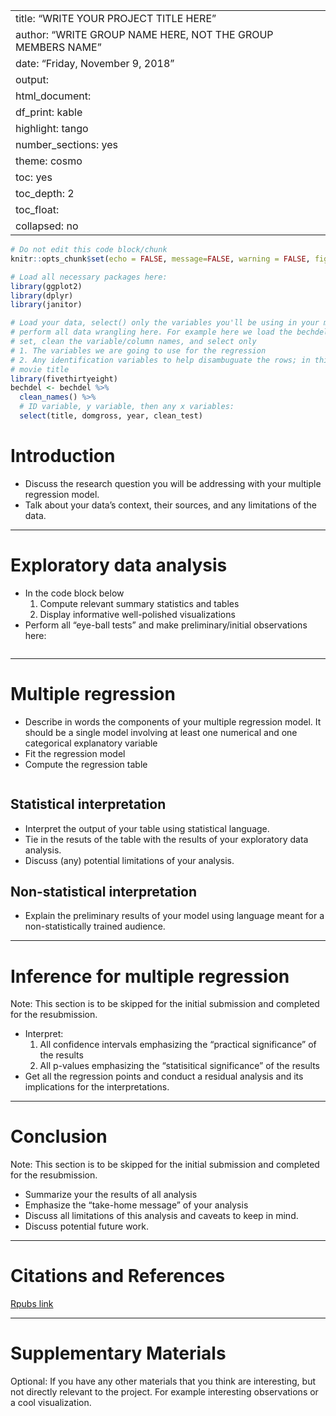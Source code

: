 
---
title: "WRITE YOUR PROJECT TITLE HERE"
author: "WRITE GROUP NAME HERE, NOT THE GROUP MEMBERS NAME"
date: "Friday, November 9, 2018"
output:
  html_document:
    df_print: kable
    highlight: tango
    number_sections: yes
    theme: cosmo
    toc: yes
    toc_depth: 2
    toc_float:
      collapsed: no
---

```r
# Do not edit this code block/chunk
knitr::opts_chunk$set(echo = FALSE, message=FALSE, warning = FALSE, fig.width = 16/2, fig.height = 9/2)
```



```r
# Load all necessary packages here:
library(ggplot2)
library(dplyr)
library(janitor)

# Load your data, select() only the variables you'll be using in your model, and
# perform all data wrangling here. For example here we load the bechdel data
# set, clean the variable/column names, and select only 
# 1. The variables we are going to use for the regression
# 2. Any identification variables to help disambuguate the rows; in this case
# movie title
library(fivethirtyeight)
bechdel <- bechdel %>% 
  clean_names() %>% 
  # ID variable, y variable, then any x variables:
  select(title, domgross, year, clean_test)
```



# Introduction

* Discuss the research question you will be addressing with your multiple regression model.
* Talk about your data's context, their sources, and any limitations of the data. 



***



# Exploratory data analysis

* In the code block below
    1. Compute relevant summary statistics and tables
    1. Display informative well-polished visualizations
* Perform all "eye-ball tests" and make preliminary/initial observations here:


```r

```




***



# Multiple regression

* Describe in words the components of your multiple regression model. It should
be a single model involving at least one numerical and one categorical
explanatory variable
* Fit the regression model
* Compute the regression table

```r

```

## Statistical interpretation

* Interpret the output of your table using statistical language.
* Tie in the resuts of the table with the results of your exploratory data analysis.
* Discuss (any) potential limitations of your analysis.

## Non-statistical interpretation

* Explain the preliminary results of your model using language meant for a
non-statistically trained audience.



***



# Inference for multiple regression

Note: This section is to be skipped for the initial submission and completed for
the resubmission.

* Interpret:
    1. All confidence intervals emphasizing the "practical significance" of the
    results
    1. All p-values emphasizing the "statisitical significance" of the results
* Get all the regression points and conduct a residual analysis and its
implications for the interpretations.




***



# Conclusion

Note: This section is to be skipped for the initial submission and completed for
the resubmission.

* Summarize your the results of all analysis
* Emphasize the "take-home message" of your analysis
* Discuss all limitations of this analysis and caveats to keep in mind.
* Discuss potential future work.



***



# Citations and References

[Rpubs link](http://rpubs.com/rudeboybert/test1)


***



# Supplementary Materials {-}

Optional: If you have any other materials that you think are interesting, but
not directly relevant to the project. For example interesting observations or a
cool visualization.

```r

```

